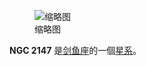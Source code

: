 {{NGCInfoBox|NGCID=NGC 2147|發現者=詹姆士·丹露帕|發現日期=1826年9月27日|其他編號=ESO 57-SC54|曆元=J2000.0|赤經=5時55分45.7秒
|赤緯=-68°12'6"|星座=剑鱼座|星體=星系|星等=12.9|表面亮度=|藍等=13.2}}
[[File:NGC_2147.jpg|缩略图]]

'''NGC 2147''' 是[[剑鱼座|剑鱼座]]的一個[[星系|星系]]。

{{NGCReference|2147}}
{{Catalogs|NGC=2147}}